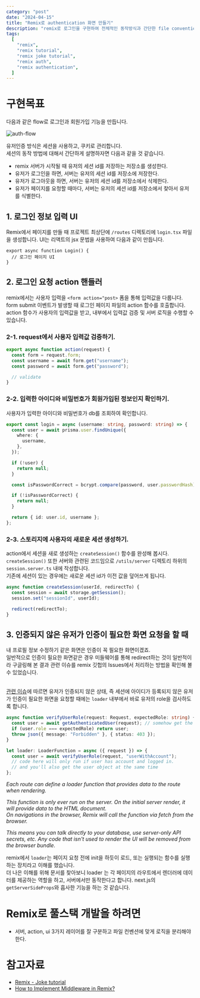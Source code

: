 ```yaml
---
category: "post"
date: "2024-04-15"
title: "Remix로 authentication 화면 만들기"
description: "remix로 로그인을 구현하여 전체적인 동작방식과 간단한 file convention을 알아보았습니다."
tags:
  [
    "remix",
    "remix tutorial",
    "remix joke tutorial",
    "remix auth",
    "remix authentication",
  ]
---
```


# 구현목표

다음과 같은 flow로 로그인과 회원가입 기능을 만듭니다.<br />

<img alt="auth-flow" src="/images/auth-flow.png" />

유저인증 방식은 세션을 사용하고, 쿠키로 관리합니다.<br/>
세션의 동작 방법에 대해서 간단하게 설명하자면 다음과 같을 것 같습니다.<br/>

- remix 서버가 시작될 때 유저의 세션 id를 저장하는 저장소를 생성한다.
- 유저가 로그인을 하면, 서버는 유저의 세션 id를 저장소에 저장한다.
- 유저가 로그아웃을 하면, 서버는 유저의 세션 id를 저장소에서 삭제한다.
- 유저가 페이지를 요청할 때마다, 서버는 유저의 세션 id를 저장소에서 찾아서 유저를 식별한다.

## 1. 로그인 정보 입력 UI

Remix에서 페이지를 만들 때 프로젝트 최상단에 `/routes` 디렉토리에 `login.tsx` 파일을 생성합니다.
UI는 리액트의 jsx 문법을 사용하여 다음과 같이 만듭니다.

```tsx title="routes/login.tsx"
export async function Login() {
  // 로그인 페이지 UI
}
```

## 2. 로그인 요청 action 핸들러

remix에서는 사용자 입력을 `<form action="post>` 폼을 통해 입력값을 다룹니다.<br />
form submit 이벤트가 발생할 때 로그인 페이지 파일의 action 함수를 호출합니다.<br />
action 함수가 사용자의 입력값을 받고, 내부에서 입력값 검증 및 서버 로직을 수행할 수 있습니다.<br />

### 2-1. request에서 사용자 입력값 검증하기.

```ts title="routes/login.tsx"
export async function action(request) {
  const form = request.form;
  const username = await form.get("username");
  const password = await form.get("password");

  // validate
}
```

### 2-2. 입력한 아이디와 비밀번호가 회원가입된 정보인지 확인하기.

사용자가 입력한 아이디와 비밀번호가 db를 조회하여 확인합니다.

```ts title="utils/session.server.ts"
export const login = async (username: string, password: string) => {
  const user = await prisma.user.findUnique({
    where: {
      username,
    },
  });

  if (!user) {
    return null;
  }

  const isPasswordCorrect = bcrypt.compare(password, user.passwordHash);

  if (!isPasswordCorrect) {
    return null;
  }

  return { id: user.id, username };
};
```

### 2-3. 스토리지에 사용자의 새로운 세션 생성하기.

action에서 세션을 새로 생성하는 `createSession()` 함수를 완성해 봅시다. `createSession()` 또한 서버와 관련된 코드임으로 `/utils/server` 디렉토리 하위의 `session.server.ts` 내에 작성합니다.<br/>
기존에 세션이 있는 경우에는 새로운 세션 id가 이전 값을 덮어쓰게 됩니다.

```ts title="utils/session.server.ts"
async function createSession(userId, redirectTo) {
  const session = await storage.getSession();
  session.set("sessionId", userId);

  redirect(redirectTo);
}
```

## 3. 인증되지 않은 유저가 인증이 필요한 화면 요청을 할 때

내 프로필 정보 수정하기 같은 화면은 인증이 꼭 필요한 화면이겠죠.<br/>
일반적으로 인증이 필요한 화면같은 경우 미들웨어를 통해 redirect하는 것이 일반적이라 구글링해 본 결과 관련 이슈를 remix 깃헙의 Issues에서 처리하는 방법을 확인해 볼 수 있었습니다.<br/><br/>

[관련 이슈](https://github.com/remix-run/remix/discussions/1432)에 따르면 유저가 인증되지 않은 상태, 즉 세션에 아이디가 등록되지 않은 유저가 인증이 필요한 화면을 요청할 때에는 `loader` 내부에서 바로 유저의 role을 검사하도록 합니다.<br />

```ts title="utils/session.server.ts"
async function verifyUserRole(request: Request, expectedRole: string) {
  const user = await getAuthenticatedUser(request); // somehow get the user
  if (user.role === expectedRole) return user;
  throw json({ message: "Forbidden" }, { status: 403 });
}
```

```ts title="routes/profile.tsx"
let loader: LoaderFunction = async ({ request }) => {
  const user = await verifyUserRole(request, "userWithAccount");
  // code here will only run if user has account and logged in.
  // and you'll also get the user object at the same time
};
```

_Each route can define a loader function that provides data to the route when rendering._<br/>

_This function is only ever run on the server. On the initial server render, it will provide data to the HTML document._<br/>
_On navigations in the browser, Remix will call the function via fetch from the browser._<br/>

_This means you can talk directly to your database, use server-only API secrets, etc. Any code that isn't used to render the UI will be removed from the browser bundle._<br/>

remix에서 `loader`는 페이지 요청 전에 init을 하듯이 로드, 또는 실행되는 함수를 실행하는 장치라고 이해를 했습니다.<br/>
더 나은 이해를 위해 문서를 찾아보니 loader 는 각 페이지의 라우트에서 렌더러에 데이터를 제공하는 역할을 하고,
서버에서만 동작한다고 합니다. next.js의 `getServerSideProps`와 흡사한 기능을 하는 것 같습니다.

# Remix로 풀스택 개발을 하려면

- 서버, action, ui 3가지 레이어를 잘 구분하고 파일 컨벤션에 맞게 로직을 분리해야한다.

# 참고자료

- [Remix - Joke tutorial](https://remix.run/docs/en/main/tutorials/jokes#authentication)
- [How to Implement Middleware in Remix?](https://github.com/remix-run/remix/discussions/1432)
